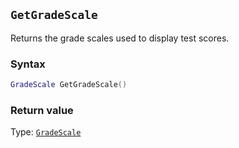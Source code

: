 ::: {.minipage data-latex="{\textwidth}"}
## `GetGradeScale`

Returns the grade scales\index{grade scales} used to display test scores.

### Syntax {-}

``` .lua
GradeScale GetGradeScale()
```

### Return value {-}

Type: [`GradeScale`](#gradescale)
:::
